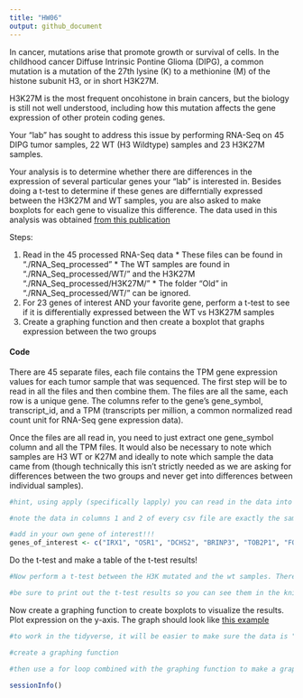 ```yaml
---
title: "HW06"
output: github_document
---
```


In cancer, mutations arise that promote growth or survival of cells. In the childhood cancer Diffuse Intrinsic Pontine Glioma (DIPG), a common mutation is a mutation of the 27th lysine (K) to a methionine (M) of the histone subunit H3, or in short H3K27M. 

H3K27M is the most frequent oncohistone in brain cancers, but the biology is still not well understood, including how this mutation affects the gene expression of other protein coding genes. 

Your "lab" has sought to address this issue by performing RNA-Seq on 45 DIPG tumor samples, 22 WT (H3 Wildtype) samples and 23 H3K27M samples.

Your analysis is to determine whether there are differences in the expression of several particular genes your "lab" is interested in. Besides doing a t-test to determine if these genes are differntially expressed between the H3K27M and WT samples, you are also asked to make boxplots for each gene to visualize this difference. The data used in this analysis was obtained [from this publication](https://pubmed.ncbi.nlm.nih.gov/31085178/) 

Steps: 

  1. Read in the 45 processed RNA-Seq data 
    * These files can be found in "./RNA_Seq_processed"
    * The WT samples are found in "./RNA_Seq_processed/WT/" and the H3K27M "./RNA_Seq_processed/H3K27M/"
    * The folder "Old" in "./RNA_Seq_processed/WT/" can be ignored. 
  2. For 23 genes of interest AND your favorite gene, perform a t-test to see if it is differentially expressed between the WT vs H3K27M samples
  3. Create a graphing function and then create a boxplot that graphs expression between the two groups
  
  
#### Code

There are 45 separate files, each file contains the TPM gene expression values for each tumor sample that was sequenced. The first step will be to read in all the files and then combine them. The files are all the same, each row is a unique gene. The columns refer to the gene's gene_symbol, transcript_id, and a TPM (transcripts per million, a common normalized read count unit for RNA-Seq gene expression data). 

Once the files are all read in, you need to just extract one gene_symbol column and all the TPM files. It would also be necessary to note which samples are H3 WT or K27M and ideally to note which sample the data came from (though technically this isn't strictly needed as we are asking for differences between the two groups and never get into differences between individual samples).



```r
#hint, using apply (specifically lapply) you can read in the data into a list and then bind the columns together. Or you can use a for loop too. 

```

```r
#note the data in columns 1 and 2 of every csv file are exactly the same, same order and same length
```


```r
#add in your own gene of interest!!! 
genes_of_interest <- c("IRX1", "OSR1", "DCHS2", "BRINP3", "TOB2P1", "FOXD1", "ZFPM2", "GLB1", "ALG5", "TRIM4", "ADARB2", "PCDHGA11", "IDH1", "EGFR", "MGMT", "TERT", "PTEN", "TP53", "RB1", "PTEN", "ATRX", "PDGFRA", "PIK3CA", "MICA", "CDKN2A", "EZH2", "BRD2")
```


Do the t-test and make a table of the t-test results!

```r
#Now perform a t-test between the H3K mutated and the wt samples. There are many ways to do this actually, you can use a for loop or you could do the tidy alternative with broom(). Feel free to investigate into either of them. 

#be sure to print out the t-test results so you can see them in the knitted document
```



Now create a graphing function to create boxplots to visualize the results. Plot expression on the y-axis. The graph should look like [this example](IRX1_example.png)

```r
#to work in the tidyverse, it will be easier to make sure the data is "tidy" first

#create a graphing function

#then use a for loop combined with the graphing function to make a graph for all your genes of interest 
```


```r
sessionInfo()
```

